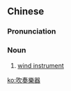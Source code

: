{{also|吹奏乐器}}
==Chinese==
{{zh-forms|s=吹奏乐器|type=22}}

===Pronunciation===
{{zh-pron
|m=chuīzòu yuèqì
|cat=n
}}

===Noun===
{{zh-noun}}

# {{lb|zh|music}} [[wind instrument]]

[[ko:吹奏樂器]]